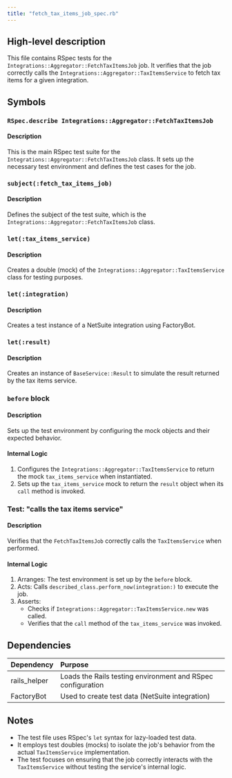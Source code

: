 ```yaml
---
title: "fetch_tax_items_job_spec.rb"
---
```


## High-level description
This file contains RSpec tests for the `Integrations::Aggregator::FetchTaxItemsJob` job. It verifies that the job correctly calls the `Integrations::Aggregator::TaxItemsService` to fetch tax items for a given integration.

## Symbols

### `RSpec.describe Integrations::Aggregator::FetchTaxItemsJob`
#### Description
This is the main RSpec test suite for the `Integrations::Aggregator::FetchTaxItemsJob` class. It sets up the necessary test environment and defines the test cases for the job.

### `subject(:fetch_tax_items_job)`
#### Description
Defines the subject of the test suite, which is the `Integrations::Aggregator::FetchTaxItemsJob` class.

### `let(:tax_items_service)`
#### Description
Creates a double (mock) of the `Integrations::Aggregator::TaxItemsService` class for testing purposes.

### `let(:integration)`
#### Description
Creates a test instance of a NetSuite integration using FactoryBot.

### `let(:result)`
#### Description
Creates an instance of `BaseService::Result` to simulate the result returned by the tax items service.

### `before` block
#### Description
Sets up the test environment by configuring the mock objects and their expected behavior.

#### Internal Logic
1. Configures the `Integrations::Aggregator::TaxItemsService` to return the mock `tax_items_service` when instantiated.
2. Sets up the `tax_items_service` mock to return the `result` object when its `call` method is invoked.

### Test: "calls the tax items service"
#### Description
Verifies that the `FetchTaxItemsJob` correctly calls the `TaxItemsService` when performed.

#### Internal Logic
1. Arranges: The test environment is set up by the `before` block.
2. Acts: Calls `described_class.perform_now(integration:)` to execute the job.
3. Asserts:
   - Checks if `Integrations::Aggregator::TaxItemsService.new` was called.
   - Verifies that the `call` method of the `tax_items_service` was invoked.

## Dependencies
| Dependency | Purpose |
|:-----------|:--------|
| rails_helper | Loads the Rails testing environment and RSpec configuration |
| FactoryBot | Used to create test data (NetSuite integration) |

## Notes
- The test file uses RSpec's `let` syntax for lazy-loaded test data.
- It employs test doubles (mocks) to isolate the job's behavior from the actual `TaxItemsService` implementation.
- The test focuses on ensuring that the job correctly interacts with the `TaxItemsService` without testing the service's internal logic.